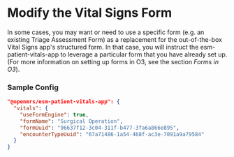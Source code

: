 # Modify the Vital Signs Form

In some cases, you may want or need to use a specific form (e.g. an existing Triage Assessment Form) as a replacement for the out-of-the-box Vital Signs app's structured form. In that case, you will instruct the esm-patient-vitals-app to leverage a particular form that you have already set up. (For more information on setting up forms in O3, see the section _Forms in O3_). 

### Sample Config

```json
"@openmrs/esm-patient-vitals-app": {
  "vitals": {
    "useFormEngine": true,
    "formName": "Surgical Operation",
    "formUuid": "96637f12-3c04-311f-b477-3fa6a866e895",
    "encounterTypeUuid": "67a71486-1a54-468f-ac3e-7091a9a79584"
  }
}
```
